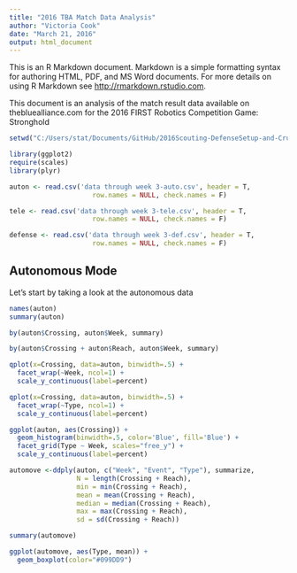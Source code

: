 ```yaml
---
title: "2016 TBA Match Data Analysis"
author: "Victoria Cook"
date: "March 21, 2016"
output: html_document
---
```


This is an R Markdown document. Markdown is a simple formatting syntax for authoring HTML, PDF, and MS Word documents. For more details on using R Markdown see <http://rmarkdown.rstudio.com>.

This document is an analysis of the match result data available on thebluealliance.com for the 2016 FIRST Robotics Competition Game: Stronghold

```r
setwd("C:/Users/stat/Documents/GitHub/2016Scouting-DefenseSetup-and-Crunching/General Analysis")

library(ggplot2)
require(scales)
library(plyr)

auton <- read.csv('data through week 3-auto.csv', header = T, 
                     row.names = NULL, check.names = F)

tele <- read.csv('data through week 3-tele.csv', header = T, 
                     row.names = NULL, check.names = F)

defense <- read.csv('data through week 3-def.csv', header = T, 
                     row.names = NULL, check.names = F)
```

## Autonomous Mode

Let's start by taking a look at the autonomous data

```r
names(auton)
summary(auton)

by(auton$Crossing, auton$Week, summary)

by(auton$Crossing + auton$Reach, auton$Week, summary)

qplot(x=Crossing, data=auton, binwidth=.5) +
  facet_wrap(~Week, ncol=1) +
  scale_y_continuous(label=percent)

qplot(x=Crossing, data=auton, binwidth=.5) +
  facet_wrap(~Type, ncol=1) +
  scale_y_continuous(label=percent)

ggplot(auton, aes(Crossing)) +
  geom_histogram(binwidth=.5, color='Blue', fill='Blue') +
  facet_grid(Type ~ Week, scales="free_y") +
  scale_y_continuous(label=percent)

automove <-ddply(auton, c("Week", "Event", "Type"), summarize,
                 N = length(Crossing + Reach),
                 min = min(Crossing + Reach),
                 mean = mean(Crossing + Reach),
                 median = median(Crossing + Reach),
                 max = max(Crossing + Reach),
                 sd = sd(Crossing + Reach))

summary(automove)

ggplot(automove, aes(Type, mean)) +
  geom_boxplot(color="#099DD9")
```

